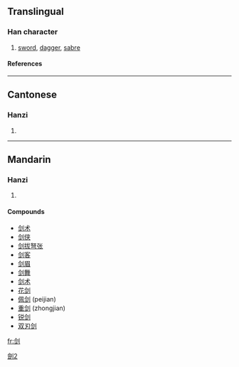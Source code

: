 {{see|劍}}

==Translingual==
===Han character===
{{Han char|rad=刀|as=07|sn=9|four=|canj=人一中弓 (OMLN)}}
# [[sword]], [[dagger]], [[sabre]]
====References====
{{Han ref|kx=0140.291|hdz=10342.070|uh=5251|ud=21073}}
----
==Cantonese==
===Hanzi===
{{yue-hanzi|jyut=|y=gim3}}
# {{defn|Cantonese}}
----
==Mandarin==
===Hanzi===
{{cmn-hanzi|tra=劍|pin=[[jiàn]] (jian4)|wg=chien<sup>4</sup>}}
# {{defn|Mandarin}}

====Compounds====
*[[剑术]]
*[[剑侠]]
*[[剑拔弩张]]
*[[剑客]]
*[[剑眉]]
*[[剑舞]]
*[[剑术]]
*[[花剑]]
*[[佩剑]] (peijian)
*[[重剑]] (zhongjian)
*[[锐剑]]
*[[双刃剑]]

[[Category:CJKV characters simplified differently in Japan and China|劍2]]

[[fr:剑]]